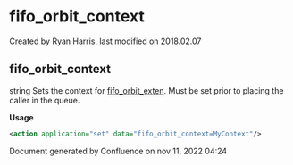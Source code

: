 
# fifo_orbit_context 

 Created by  Ryan Harris, last modified on 2018.02.07

## fifo_orbit_context

string Sets the context for [fifo\_orbit\_exten](../FreeSWITCH-Explained/Dialplan/Variables-Master-List_16352570.mdx#fifo_orbit_exten). Must be set prior to placing the caller in the queue.

**Usage**

```xml
<action application="set" data="fifo_orbit_context=MyContext"/>
```

Document generated by Confluence on nov 11, 2022 04:24
